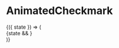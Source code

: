 

<Meta title="Components|AnimatedCheckmarks" component={AnimatedCheckmark} />

# AnimatedCheckmark

<Preview>
  <Story name="AnimatedCheckmark">
    <StoryHelpers.StateCtrl>
      {({ state }) => (
        <div
          className="flex justify-center items-center"
          style={{
            height: "8em",
            width: "14.6em"
          }}
        >
          {state && <AnimatedCheckmark size="3em" />}
        </div>
      )}
    </StoryHelpers.StateCtrl>
  </Story>
</Preview>

<Props of={AnimatedCheckmark} />
